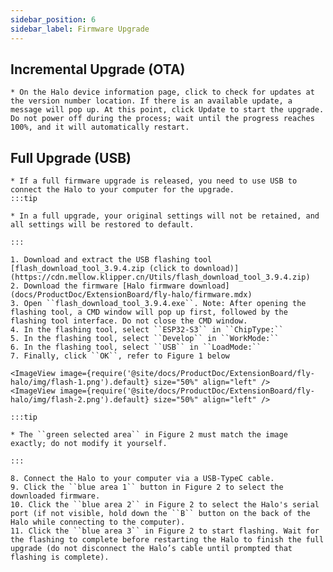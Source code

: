 ```yaml
---
sidebar_position: 6
sidebar_label: Firmware Upgrade
---
```





## Incremental Upgrade (OTA)

    * On the Halo device information page, click to check for updates at the version number location. If there is an available update, a message will pop up. At this point, click Update to start the upgrade. Do not power off during the process; wait until the progress reaches 100%, and it will automatically restart.


## Full Upgrade (USB)

    * If a full firmware upgrade is released, you need to use USB to connect the Halo to your computer for the upgrade.
    :::tip

    * In a full upgrade, your original settings will not be retained, and all settings will be restored to default.

    :::

    1. Download and extract the USB flashing tool [flash_download_tool_3.9.4.zip (click to download)](https://cdn.mellow.klipper.cn/Utils/flash_download_tool_3.9.4.zip)
    2. Download the firmware [Halo firmware download](docs/ProductDoc/ExtensionBoard/fly-halo/firmware.mdx)
    3. Open ``flash_download_tool_3.9.4.exe``. Note: After opening the flashing tool, a CMD window will pop up first, followed by the flashing tool interface. Do not close the CMD window.
    4. In the flashing tool, select ``ESP32-S3`` in ``ChipType:``
    5. In the flashing tool, select ``Develop`` in ``WorkMode:``
    6. In the flashing tool, select ``USB`` in ``LoadMode:``
    7. Finally, click ``OK``, refer to Figure 1 below

    <ImageView image={require('@site/docs/ProductDoc/ExtensionBoard/fly-halo/img/flash-1.png').default} size="50%" align="left" />
    <ImageView image={require('@site/docs/ProductDoc/ExtensionBoard/fly-halo/img/flash-2.png').default} size="50%" align="left" />

    :::tip

    * The ``green selected area`` in Figure 2 must match the image exactly; do not modify it yourself.

    :::

    8. Connect the Halo to your computer via a USB-TypeC cable.
    9. Click the ``blue area 1`` button in Figure 2 to select the downloaded firmware.
    10. Click the ``blue area 2`` in Figure 2 to select the Halo's serial port (if not visible, hold down the ``B`` button on the back of the Halo while connecting to the computer).
    11. Click the ``blue area 3`` in Figure 2 to start flashing. Wait for the flashing to complete before restarting the Halo to finish the full upgrade (do not disconnect the Halo’s cable until prompted that flashing is complete).